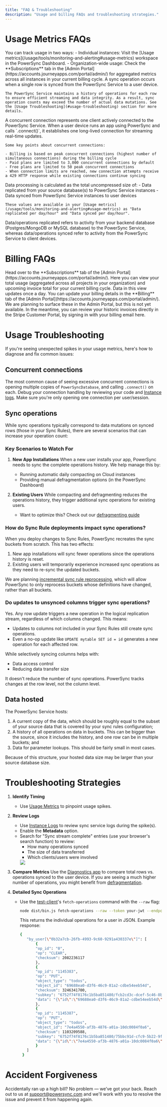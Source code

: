 ```yaml
---
title: "FAQ & Troubleshooting"
description: "Usage and billing FAQs and troubleshooting strategies."
---
```


# Usage Metrics FAQs

<AccordionGroup>
  <Accordion title="Where can I review my PowerSync Service usage?">
    You can track usage in two ways:
    - Individual instances: Visit the [Usage metrics](/usage/tools/monitoring-and-alerting#usage-metrics) workspace in the PowerSync Dashboard.
    - Organization-wide usage: Check the **Subscriptions** tab in the [Admin Portal](https://accounts.journeyapps.com/portal/admin/) for aggregated metrics across all instances in your current billing cycle.
  </Accordion>

  <Accordion title="What are sync operations?">
    A sync operation occurs when a single row is synced from the PowerSync Service to a user device. 

    The PowerSync Service maintains a history of operations for each row to ensure efficient streaming and data integrity. As a result, sync operation counts may exceed the number of actual data mutations. See the [Usage Troubleshooting](#usage-troubleshooting) section for more details.

  </Accordion>

  <Accordion title="What are concurrent connections?">
    A concurrent connection represents one client actively connected to the PowerSync Service. When a user device runs an app using PowerSync and calls `.connect()`, it establishes one long-lived connection for streaming real-time updates.

    Some key points about concurrent connections:

    - Billing is based on peak concurrent connections (highest number of simultaneous connections) during the billing cycle
    - Paid plans are limited to 3,000 concurrent connections by default
    - Free plans are limited to 50 peak concurrent connections
    - When connection limits are reached, new connection attempts receive a 429 HTTP response while existing connections continue syncing
  </Accordion>

  <Accordion title="What comprises data processing?">
    Data processing is calculated as the total uncompressed size of:
    - Data replicated from your source database(s) to PowerSync Service instances
    - Data synced from PowerSync Service instances to user devices
    
    These values are available in your [Usage metrics](/usage/tools/monitoring-and-alerting#usage-metrics) as "Data replicated per day/hour" and "Data synced per day/hour".
  </Accordion>

  <Accordion title="What is the difference between data/operations replicated vs synced?">
    Data/operations replicated refers to activity from your backend database (Postgres/MongoDB or MySQL database) to the PowerSync Service, whereas data/operations synced refer to activity from the PowerSync Service to client devices.
  </Accordion>
</AccordionGroup>

# Billing FAQs

<AccordionGroup>
  <Accordion title="Where can I see details about my current billing cycle?">
    Head over to the **Subscriptions** tab of the [Admin Portal](https://accounts.journeyapps.com/portal/admin/). Here you can view your total usage (aggregated across all projects in your organization) and upcoming invoice total for your current billing cycle. Data in this view updates once a day.
  </Accordion>

  <Accordion title="Where can I update my billing details, e.g. the email that receives billing receipts?">
    You can update your billing details in the **Billing** tab of the [Admin Portal](https://accounts.journeyapps.com/portal/admin/).
  </Accordion>

  <Accordion title="Can I view my historic invoices?">
    We are planning to surface these in the Admin Portal, but this is not yet available. In the meantime, you can review your historic invoices directly in the Stripe Customer Portal, by signing in with your billing email here.
  </Accordion>
</AccordionGroup>  


# Usage Troubleshooting

If you're seeing unexpected spikes in your usage metrics, here's how to diagnose and fix common issues:

## Concurrent connections

The most common cause of seeing excessive concurrent connections is opening multiple copies of `PowerSyncDatabase`, and calling `.connect()` on each. Debug your connection handling by reviewing your code and [Instance logs](/usage/tools/monitoring-and-alerting#instance-logs). Make sure you're only opening one connection per user/session.

## Sync operations

While sync operations typically correspond to data mutations on synced rows (those in your Sync Rules), there are several scenarios that can increase your operation count:

### Key Scenarios to Watch For

1. **New App Installations**
   When a new user installs your app, PowerSync needs to sync the complete operations history. We help manage this by:
   - Running automatic daily compacting on Cloud instances
   - Providing manual defragmentation options (in the PowerSync Dashboard)

2. **Existing Users**
   While compacting and defragmenting reduces the operations history, they trigger additional sync operations for existing users.
   - Want to optimize this? Check out our [defragmenting guide](/usage/lifecycle-maintenance/compacting-buckets#defragmenting-trade-offs)

### How do Sync Rule deployments impact sync operations?

When you deploy changes to Sync Rules, PowerSync recreates the sync buckets from scratch. This has two effects:
1. New app installations will sync fewer operations since the operations history is reset.
2. Existing users will temporarily experience increased sync operations as they need to re-sync the updated buckets.

We are planning [incremental sync rule reprocessing](https://roadmap.powersync.com/c/85-more-efficient-sync-reprocessing), which will allow PowerSync to only reprocess buckets whose definitions have changed, rather than all buckets.

### Do updates to unsynced columns trigger sync operations?

Yes. Any row update triggers a new operation in the logical replication stream, regardless of which columns changed. This means:

- Updates to columns not included in your Sync Rules still create sync operations.
- Even a no-op update like `UPDATE mytable SET id = id` generates a new operation for each affected row.

While selectively syncing columns helps with:
- Data access control
- Reducing data transfer size

It doesn't reduce the number of sync operations. PowerSync tracks changes at the row level, not the column level.

## Data hosted

The PowerSync Service hosts: 

1. A current copy of the data, which should be roughly equal to the subset of your source data that is covered by your sync rules configuration; 
2. A history of all operations on data in buckets. This can be bigger than the source, since it includes the history, and one row can be in multiple buckets; and 
3. Data for parameter lookups. This should be fairly small in most cases.

Because of this structure, your hosted data size may be larger than your source database size.

# Troubleshooting Strategies
1. **Identify Timing**
   - Use [Usage Metrics](/usage/tools/monitoring-and-alerting#usage-metrics) to pinpoint usage spikes.

2. **Review Logs**
   - Use [Instance Logs](/usage/tools/monitoring-and-alerting#instance-logs) to review sync service logs during the spike(s). 
   - Enable the **Metadata** option.
   - Search for "Sync stream complete" entries (use your browser's search function) to review:
     - How many operations synced
     - The size of data transferred
     - Which clients/users were involved
     <Frame caption="Example of 'Sync stream complete' logs">
       <img src="/images/resources/instance-logs-sync-stream-complete.png"/>
     </Frame>

3. **Compare Metrics**
   Use the [Diagnostics app](https://github.com/powersync-ja/powersync-js/tree/main/tools/diagnostics-app) to compare total rows vs. operations synced to the user device. If you are seeing a much higher number of operations, you might benefit from [defragmentation](/usage/lifecycle-maintenance/compacting-buckets#defragmenting).

4. **Detailed Sync Operations**
   - Use the [test-client](https://github.com/powersync-ja/powersync-service/blob/main/test-client/src/bin.ts)'s `fetch-operations` command with the `--raw` flag:
     ```bash
     node dist/bin.js fetch-operations --raw --token your-jwt --endpoint https://12345.powersync.journeyapps.com
     ```
     This returns the individual operations for a user in JSON. Example response:
     ```bash
     {
        "by_user[\"0b32a7cb-26fb-4993-9c60-9291a430337e\"]": [
            {
            "op_id": "0",
            "op": "CLEAR",
            "checksum": 2082236117
            },
            {
            "op_id": "1145383",
            "op": "PUT",
            "object_type": "todos",
            "object_id": "69688ea0-d3f6-46c9-81a2-cdbe54eeb54d",
            "checksum": 3246341700,
            "subkey": "6752f74f8176c1b5ba851480/fcb2cd3c-dcef-5c46-8b17-7b83d31fda2b",
            "data": "{\"id\":\"69688ea0-d3f6-46c9-81a2-cdbe54eeb54d\",\"created_at\":\"2024-09-16 10:16:35.352665Z\",\"description\":\"Buy groceries\",\"user_id\":\"0b32a7cb-26fb-4993-9c60-9291a430337e\"}"
            },
            {
            "op_id": "1145387",
            "op": "PUT",
            "object_type": "todos",
            "object_id": "7e4a4550-af3b-4876-a01a-10dc0084f0a6",
            "checksum": 1103209588,
            "subkey": "6752f74f8176c1b5ba851480/75bbc91d-cfc9-5b22-9f85-ea31a8720bf8",
            "data": "{\"id\":\"7e4a4550-af3b-4876-a01a-10dc0084f0a6\",\"created_at\":\"2024-10-07 16:17:37Z\",\"description\":\"Plant tomatoes\",\"user_id\":\"0b32a7cb-26fb-4993-9c60-9291a430337e\"}"
            }
        ]
      }
     ```

# Accident Forgiveness
Accidentally ran up a high bill? No problem — we’ve got your back. Reach out to us at support@powersync.com and we'll work with you to resolve the issue and prevent it from happening again. 
